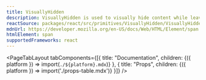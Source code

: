 ```yaml
---
title: VisuallyHidden
description: VisuallyHidden is used to visually hide content while leaving it available for screen readers.
reactSource: packages/react/src/primitives/VisuallyHidden/VisuallyHidden.tsx
mdnUrl: https://developer.mozilla.org/en-US/docs/Web/HTML/Element/span
htmlElement: span
supportedFrameworks: react
---
```



<PageTabLayout 
  tabComponents={[{
    title: "Documentation", 
    children: <Fragment>{({ platform }) => import(`./${platform}.mdx`)}</Fragment>
  },
  {
    title: "Props", 
    children: <Fragment>{({ platform }) => import('./props-table.mdx')}</Fragment>
  }]}
/>
